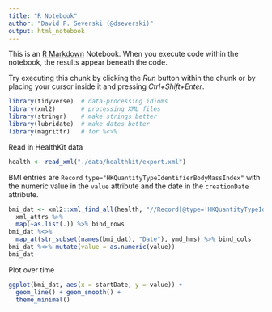 ```yaml
---
title: "R Notebook"
author: "David F. Severski (@dseverski)"
output: html_notebook
---
```


This is an [R Markdown](http://rmarkdown.rstudio.com) Notebook. When you execute code within the notebook, the results appear beneath the code. 

Try executing this chunk by clicking the *Run* button within the chunk or by placing your cursor inside it and pressing *Ctrl+Shift+Enter*. 

```r
library(tidyverse)  # data-processing idioms
library(xml2)       # processing XML files
library(stringr)    # make strings better
library(lubridate)  # make dates better
library(magrittr)   # for %<>%
```

Read in HealthKit data

```r
health <- read_xml("./data/healthkit/export.xml")
```

BMI entries are `Record` `type="HKQuantityTypeIdentifierBodyMassIndex"` with 
the numeric value in the `value` attribute and the date in the `creationDate` 
attribute.

```r
bmi_dat <- xml2::xml_find_all(health, "//Record[@type='HKQuantityTypeIdentifierBodyMassIndex']") %>%
  xml_attrs %>% 
  map(~as.list(.)) %>% bind_rows
bmi_dat %<>% 
  map_at(str_subset(names(bmi_dat), "Date"), ymd_hms) %>% bind_cols
bmi_dat %<>% mutate(value = as.numeric(value))
bmi_dat
```

Plot over time

```r
ggplot(bmi_dat, aes(x = startDate, y = value)) + 
  geom_line() + geom_smooth() + 
  theme_minimal()
```
